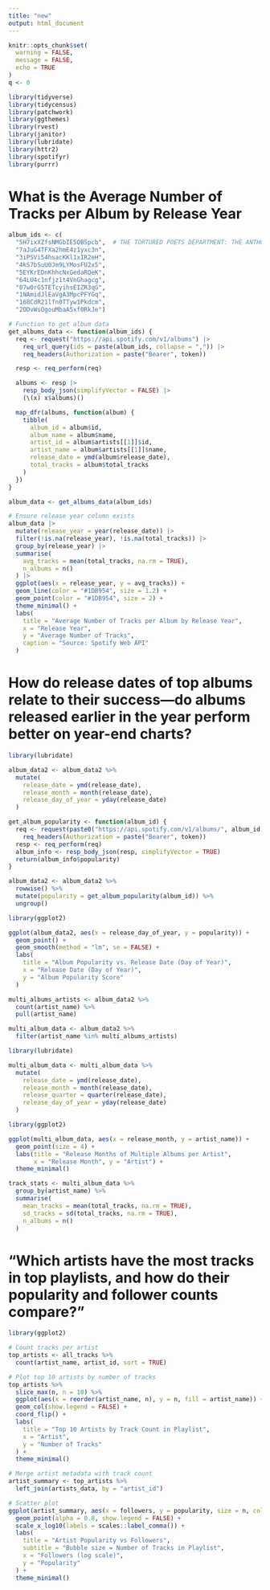 ```yaml
---
title: "new"
output: html_document
---
```


```r
knitr::opts_chunk$set(
  warning = FALSE,
  message = FALSE,
  echo = TRUE
)
q <- 0
```

```r
library(tidyverse)
library(tidycensus)
library(patchwork)
library(ggthemes)
library(rvest)
library(janitor)
library(lubridate)
library(httr2)
library(spotifyr)
library(purrr)
```

# What is the Average Number of Tracks per Album by Release Year
```r
album_ids <- c(
  "5H7ixXZfsNMGbIE5OBSpcb",  # THE TORTURED POETS DEPARTMENT: THE ANTHOLOGY by Taylor Swift 
  "7aJuG4TFXa2hmE4z1yxc3n",
  "3iPSVi54hsacKKl1xIR2eH",
  "4kS7bSuU0Jm9LYMosFU2x5",
  "5EYKrEDnKhhcNxGedaRQeK",
  "64LU4c1nfjz1t4VnGhagcg",
  "07w0rG5TETcyihsEIZR3qG",
  "1NAmidJlEaVgA3MpcPFYGq",
  "168CdR21lfn0TTyw1Pkdcm",
  "2ODvWsOgouMbaA5xf0RkJe")

# Function to get album data
get_albums_data <- function(album_ids) {
  req <- request("https://api.spotify.com/v1/albums") |>
    req_url_query(ids = paste(album_ids, collapse = ",")) |>
    req_headers(Authorization = paste("Bearer", token))

  resp <- req_perform(req)

  albums <- resp |>
    resp_body_json(simplifyVector = FALSE) |>
    (\(x) x$albums)()

  map_dfr(albums, function(album) {
    tibble(
      album_id = album$id,
      album_name = album$name,
      artist_id = album$artists[[1]]$id,
      artist_name = album$artists[[1]]$name,
      release_date = ymd(album$release_date),
      total_tracks = album$total_tracks
    )
  })
}

album_data <- get_albums_data(album_ids)
```

```r
# Ensure release year column exists
album_data |>
  mutate(release_year = year(release_date)) |>
  filter(!is.na(release_year), !is.na(total_tracks)) |>
  group_by(release_year) |>
  summarise(
    avg_tracks = mean(total_tracks, na.rm = TRUE),
    n_albums = n()
  ) |>
  ggplot(aes(x = release_year, y = avg_tracks)) +
  geom_line(color = "#1DB954", size = 1.2) +
  geom_point(color = "#1DB954", size = 2) +
  theme_minimal() +
  labs(
    title = "Average Number of Tracks per Album by Release Year",
    x = "Release Year",
    y = "Average Number of Tracks",
    caption = "Source: Spotify Web API"
  )
```

# How do release dates of top albums relate to their success—do albums released earlier in the year perform better on year-end charts?
```r
library(lubridate)

album_data2 <- album_data2 %>%
  mutate(
    release_date = ymd(release_date),
    release_month = month(release_date),
    release_day_of_year = yday(release_date)
  )

get_album_popularity <- function(album_id) {
  req <- request(paste0("https://api.spotify.com/v1/albums/", album_id)) %>%
    req_headers(Authorization = paste("Bearer", token))
  resp <- req_perform(req)
  album_info <- resp_body_json(resp, simplifyVector = TRUE)
  return(album_info$popularity)
}

album_data2 <- album_data2 %>%
  rowwise() %>%
  mutate(popularity = get_album_popularity(album_id)) %>%
  ungroup()

library(ggplot2)

ggplot(album_data2, aes(x = release_day_of_year, y = popularity)) +
  geom_point() +
  geom_smooth(method = "lm", se = FALSE) +
  labs(
    title = "Album Popularity vs. Release Date (Day of Year)",
    x = "Release Date (Day of Year)",
    y = "Album Popularity Score"
  )
```








```r
multi_albums_artists <- album_data2 %>%
  count(artist_name) %>%
  pull(artist_name)

multi_album_data <- album_data2 %>%
  filter(artist_name %in% multi_albums_artists)
```

```r
library(lubridate)

multi_album_data <- multi_album_data %>%
  mutate(
    release_date = ymd(release_date),
    release_month = month(release_date),
    release_quarter = quarter(release_date),
    release_day_of_year = yday(release_date)
  )
```

```r
library(ggplot2)

ggplot(multi_album_data, aes(x = release_month, y = artist_name)) +
  geom_point(size = 4) +
  labs(title = "Release Months of Multiple Albums per Artist",
       x = "Release Month", y = "Artist") +
  theme_minimal()
```
```r
track_stats <- multi_album_data %>%
  group_by(artist_name) %>%
  summarise(
    mean_tracks = mean(total_tracks, na.rm = TRUE),
    sd_tracks = sd(total_tracks, na.rm = TRUE),
    n_albums = n()
  )
```


# "Which artists have the most tracks in top playlists, and how do their popularity and follower counts compare?"
```r
library(ggplot2)

# Count tracks per artist
top_artists <- all_tracks %>%
  count(artist_name, artist_id, sort = TRUE)

# Plot top 10 artists by number of tracks
top_artists %>%
  slice_max(n, n = 10) %>%
  ggplot(aes(x = reorder(artist_name, n), y = n, fill = artist_name)) +
  geom_col(show.legend = FALSE) +
  coord_flip() +
  labs(
    title = "Top 10 Artists by Track Count in Playlist",
    x = "Artist",
    y = "Number of Tracks"
  ) +
  theme_minimal()
```
```r
# Merge artist metadata with track count
artist_summary <- top_artists %>%
  left_join(artists_data, by = "artist_id")

# Scatter plot
ggplot(artist_summary, aes(x = followers, y = popularity, size = n, color = artist_name.x)) +
  geom_point(alpha = 0.8, show.legend = FALSE) +
  scale_x_log10(labels = scales::label_comma()) +
  labs(
    title = "Artist Popularity vs Followers",
    subtitle = "Bubble size = Number of Tracks in Playlist",
    x = "Followers (log scale)",
    y = "Popularity"
  ) +
  theme_minimal()
```


